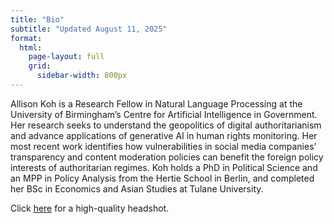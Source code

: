```yaml
---
title: "Bio" 
subtitle: "Updated August 11, 2025"
format: 
  html: 
    page-layout: full
    grid: 
      sidebar-width: 800px
---
```


Allison Koh is a Research Fellow in Natural Language Processing at the University of Birmingham’s Centre for Artificial Intelligence in Government. Her research seeks to understand the geopolitics of digital authoritarianism and advance applications of generative AI in human rights monitoring. Her most recent work identifies how vulnerabilities in social media companies' transparency and content moderation policies can benefit the foreign policy interests of authoritarian regimes. Koh holds a PhD in Political Science and an MPP in Policy Analysis from the Hertie School in Berlin, and completed her BSc in Economics and Asian Studies at Tulane University.

Click [here](img/allisonkoh.png) for a high-quality headshot.   

<!-- <a href="files/Koh_CV.pdf" target="_new">Download my CV (PDF)</a> -->
